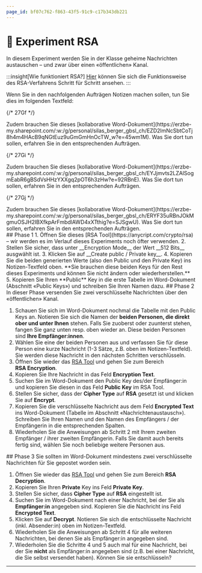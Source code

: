 ```yaml
---
page_id: bf07c762-f863-43f5-91c9-c17b343db221
---
```



# 🔬 Experiment RSA

In diesem Experiment werden Sie in der Klasse geheime Nachrichten austauschen – und zwar über einen «öffentlichen» Kanal.

:::insight[Wie funktioniert RSA?] [Hier](https://www.cryptool.org/de/cto/rsa-step-by-step/) können Sie sich die Funktionsweise des RSA-Verfahrens Schritt für Schritt ansehen. :::

Wenn Sie in den nachfolgenden Aufträgen Notizen machen sollen, tun Sie dies im folgenden Textfeld:

<QuillV2 id="27f67ab0-984a-41b0-8b59-44c8caaa54e2" />

{/* 27Gf */}

<Restricted id="23914d82-07c0-4a66-bd97-16bfa175ca49">
    Zudem brauchen Sie dieses [kollaborative
    Word-Dokument](https://erzbe-my.sharepoint.com/:w:/g/personal/silas_berger_gbsl_ch/EZD2lmNcSbtCoTj8h4m4HAcB9qNGtEuz9uGmGmHnOcTW_w?e=45wm1M).
    Was Sie dort tun sollen, erfahren Sie in den entsprechenden Aufträgen.
</Restricted>

{/* 27Gi */}

<Restricted id="87c0f1ff-6d71-412a-99bd-6a4b4ed164f5">
    Zudem brauchen Sie dieses [kollaborative
    Word-Dokument](https://erzbe-my.sharepoint.com/:w:/g/personal/silas_berger_gbsl_ch/EYJjmvts2LZAlSogmEabR6gBSdVsHHzYXXgq2pOT6h3zHw?e=92RBnE).
    Was Sie dort tun sollen, erfahren Sie in den entsprechenden Aufträgen.
</Restricted>

{/* 27Gj */}

<Restricted id="347488ba-58a2-4a9a-8a65-dd54bc42d6cd">
    Zudem brauchen Sie dieses [kollaborative
    Word-Dokument](https://erzbe-my.sharepoint.com/:w:/g/personal/silas_berger_gbsl_ch/ERYF35uRBnJOkMgmuOSJH2IBXfkpArFmbdlAWD4xXTthig?e=SJSgwU).
    Was Sie dort tun sollen, erfahren Sie in den entsprechenden Aufträgen.
</Restricted>

<br />

<Restricted id="c19f3e81-b52f-4ae7-9b04-7bc15ebea7a3">
    ## Phase 1 1. Öffnen Sie dieses [RSA Tool](https://anycript.com/crypto/rsa) – wir werden es im Verlauf
    dieses Experiments noch öfter verwenden. 2. Stellen Sie sicher, dass unter __Encryption Mode__ der Wert
    __512 Bits__ ausgwählt ist. 3. Klicken Sie auf __Create public / Private key__. 4. Kopieren Sie die beiden
    generierten Werte (also den Public und den Private Key) ins Notizen-Textfeld oben. **Sie brauchen diese
    beiden Keys für den Rest dieses Experiments und können Sie nicht ändern oder wiederherstellen.** 5.
    Kopieren Sie Ihren **Public** Key in die erste Tabelle im Word-Dokument (Abschnitt «Public Keys») und
    schreiben Sie Ihren Namen dazu.
</Restricted>

<Restricted id="ff5b0f11-27f0-4d6c-847e-b1803cabf06e">
## Phase 2
In dieser Phase versenden Sie zwei verschlüsselte Nachrichten über den «öffentlichen» Kanal.

1. Schauen Sie sich im Word-Dokument nochmal die Tabelle mit den Public Keys an. Notieren Sie sich die Namen der **beiden Personen, die direkt ober und unter Ihnen** stehen. Falls Sie zuoberst oder zuunterst stehen, fangen Sie ganz unten resp. oben wieder an. Diese beiden Personen sind **Ihre Empfänger:innen**.
2. Wählen Sie eine der beiden Personen aus und verfassen Sie für diese Person eine kurze Nachricht (1-3 Sätze, z.B. oben im Notizen-Textfeld). Sie werden diese Nachricht in den nächsten Schritten verschlüsseln.
3. Öffnen Sie wieder das [RSA Tool](https://anycript.com/crypto/rsa) und gehen Sie zum Bereich **RSA Encryption**.
4. Kopieren Sie Ihre Nachricht in das Feld **Encryption Text**.
5. Suchen Sie im Word-Dokument den Public Key des/der Empfänger:in und kopieren Sie diesen in das Feld **Public Key** im RSA Tool.
6. Stellen Sie sicher, dass der **Cipher Type** auf **RSA** gesetzt ist und klicken Sie auf **Encrypt**.
7. Kopieren Sie die verschlüsselte Nachricht aus dem Feld **Encrypted Text** ins Word-Dokument (Tabelle im Abschnitt «Nachrichtenaustausch»). Schreiben Sie Ihren Namen und den Namen des Empfängers / der Empfängerin in die entsprechenden Spalten.
8. Wiederholen Sie die Anweisungen ab Schritt 2 mit Ihrem zweiten Empfänger / ihrer zweiten Empfängerin. Falls Sie damit auch bereits fertig sind, wählen Sie noch beliebige weitere Personen aus.
    </Restricted>

<Restricted id="ca122a6d-8fd2-4817-a2db-dca7969845cc">
## Phase 3
Sie sollten im Word-Dokument mindestens zwei verschlüsselte Nachrichten für Sie gepostet worden sein.

1. Öffnen Sie wieder das [RSA Tool](https://anycript.com/crypto/rsa) und gehen Sie zum Bereich **RSA Decryption**.
2. Kopieren Sie Ihren **Private** Key ins Feld **Private Key**.
3. Stellen Sie sicher, dass **Cipher Type** auf **RSA** eingestellt ist.
4. Suchen Sie im Word-Dokument nach einer Nachricht, bei der Sie als **Empfänger:in** angegeben sind. Kopieren Sie die Nachricht ins Feld **Encrypted Text**.
5. Klicken Sie auf **Decrypt**. Notieren Sie sich die entschlüsselte Nachricht (inkl. Absender:in) oben im Notizen-Textfeld.
6. Wiederholen Sie die Anweisungen ab Schritt 4 für alle weiteren Nachrichten, bei denen Sie als Empfänger:in angegeben sind.
7. Wiederholen Sie die Schritte 4 und 5 auch mal für eine Nachricht, bei der Sie **nicht** als Empfänger:in angegeben sind (z.B. bei einer Nachricht, die Sie selbst versendet haben). Können Sie sie entschlüsseln?
    </Restricted>

---

